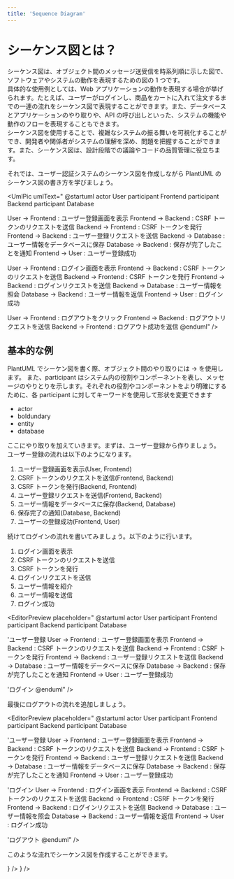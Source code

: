 ```yaml
---
title: 'Sequence Diagram'
---
```


# シーケンス図とは？

シーケンス図は、オブジェクト間のメッセージ送受信を時系列順に示した図で、ソフトウェアやシステムの動作を表現するための図の 1 つです。  
具体的な使用例としては、Web アプリケーションの動作を表現する場合が挙げられます。たとえば、ユーザーがログインし、商品をカートに入れて注文するまでの一連の流れをシーケンス図で表現することができます。また、データベースとアプリケーションのやり取りや、API の呼び出しといった、システムの機能や動作のフローを表現することもできます。  
シーケンス図を使用することで、複雑なシステムの振る舞いを可視化することができ、開発者や関係者がシステムの理解を深め、問題を把握することができます。また、シーケンス図は、設計段階での議論やコードの品質管理に役立ちます。

それでは、ユーザー認証システムのシーケンス図を作成しながら PlantUML のシーケンス図の書き方を学びましょう。

<UmlPic umlText="
@startuml
actor User
participant Frontend
participant Backend
participant Database

User -> Frontend : ユーザー登録画面を表示
Frontend -> Backend : CSRF トークンのリクエストを送信
Backend -> Frontend : CSRF トークンを発行
Frontend -> Backend : ユーザー登録リクエストを送信
Backend -> Database : ユーザー情報をデータベースに保存
Database -> Backend : 保存が完了したことを通知
Frontend -> User : ユーザー登録成功

User -> Frontend : ログイン画面を表示
Frontend -> Backend : CSRF トークンのリクエストを送信
Backend -> Frontend : CSRF トークンを発行
Frontend -> Backend : ログインリクエストを送信
Backend -> Database : ユーザー情報を照会
Database -> Backend : ユーザー情報を返信
Frontend -> User : ログイン成功

User -> Frontend : ログアウトをクリック
Frontend -> Backend : ログアウトリクエストを送信
Backend -> Frontend : ログアウト成功を返信
@enduml" />

## 基本的な例

PlantUML でシーケン図を書く際、オブジェクト間のやり取りには -> を使用します。
また、participant はシステム内の役割やコンポーネントを表し、メッセージのやりとりを示します。それぞれの役割やコンポーネントをより明確にするために、各 participant に対してキーワードを使用して形状を変更できます

- actor
- boldundary
- entity
- database

<EditorPreview
  placeholder="
  'ユーザー認証には
  'User(actor)
  'Frontend, Backend, Database(participant)があります。
  '下に実際に書いてみましょう。
  "
/>

ここにやり取りを加えていきます。まずは、ユーザー登録から作りましょう。
ユーザー登録の流れは以下のようになります。

1. ユーザー登録画面を表示(User, Frontend)
2. CSRF トークンのリクエストを送信(Frontend, Backend)
3. CSRF トークンを発行(Backend, Frontend)
4. ユーザー登録リクエストを送信(Frontend, Backend)
5. ユーザー情報をデータベースに保存(Backend, Database)
6. 保存完了の通知(Database, Backend)
7. ユーザーの登録成功(Frontend, User)

<EditorPreview
  placeholder="
  '@startuml
  'actor User
  'participant Frontend
  'participant Backend
  'participant Database
'
'User -> Frontend : ユーザー登録画面を表示
'Frontend -> Backend : CSRF トークンのリクエストを送信
'Backend -> Frontend : CSRF トークンを発行
'Frontend -> Backend : ユーザー登録リクエストを送信
'Backend -> Database : ユーザー情報をデータベースに保存
'Database -> Backend : 保存が完了したことを通知
'Frontend -> User : ユーザー登録成功
'@enduml
'下に実際に書いてみましょう。
"
/>

続けてログインの流れを書いてみましょう。以下のように行います。

1. ログイン画面を表示
2. CSRF トークンのリクエストを送信
3. CSRF トークンを発行
4. ログインリクエストを送信
5. ユーザー情報を紹介
6. ユーザー情報を送信
7. ログイン成功

<EditorPreview 
placeholder="
@startuml
actor User
participant Frontend
participant Backend
participant Database

'ユーザー登録
User -> Frontend : ユーザー登録画面を表示
Frontend -> Backend : CSRF トークンのリクエストを送信
Backend -> Frontend : CSRF トークンを発行
Frontend -> Backend : ユーザー登録リクエストを送信
Backend -> Database : ユーザー情報をデータベースに保存
Database -> Backend : 保存が完了したことを通知
Frontend -> User : ユーザー登録成功

'ログイン
@enduml"
/>

最後にログアウトの流れを追加しましょう。

<EditorPreview 
placeholder="
@startuml
actor User
participant Frontend
participant Backend
participant Database

'ユーザー登録
User -> Frontend : ユーザー登録画面を表示
Frontend -> Backend : CSRF トークンのリクエストを送信
Backend -> Frontend : CSRF トークンを発行
Frontend -> Backend : ユーザー登録リクエストを送信
Backend -> Database : ユーザー情報をデータベースに保存
Database -> Backend : 保存が完了したことを通知
Frontend -> User : ユーザー登録成功

'ログイン
User -> Frontend : ログイン画面を表示
Frontend -> Backend : CSRF トークンのリクエストを送信
Backend -> Frontend : CSRF トークンを発行
Frontend -> Backend : ログインリクエストを送信
Backend -> Database : ユーザー情報を照会
Database -> Backend : ユーザー情報を返信
Frontend -> User : ログイン成功

'ログアウト
@enduml"
/>

このような流れでシーケンス図を作成することができます。

<ProblemList />

<CustomBox>
  <IconButton text='Prev Introduction' link='/learn' startIcon={<ArrowBackIosIcon />} />
  <IconButton
    text='Next Use Case Diagram'
    link='/learn/usecase'
    endIcon={<ArrowForwardIosIcon />}
  />
</CustomBox>
